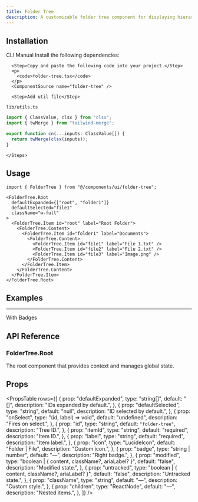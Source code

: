 ```yaml
---
title: Folder Tree
description: A customizable folder tree component for displaying hierarchical data with expandable nodes.
---
```


<ComponentPreview
  name="foldertree-demo"
  className="p-4"
  description="A folder tree component with expandable nodes and file icons."
/>

## Installation

<Tabs defaultValue="cli" className="w-full">
  <TabsList>
    <TabsTrigger value="cli">CLI</TabsTrigger>
    <TabsTrigger value="manual">Manual</TabsTrigger>
  </TabsList>
  <TabsContent value="cli">
    <PkgOptions name="folder-tree" />
  </TabsContent>
  <TabsContent value="manual">
    <Steps>
      <Step>Install the following dependencies:</Step>
      <DepsOptions name="framer-motion" />

      <Step>Copy and paste the following code into your project.</Step>
      <p>
        <code>folder-tree.tsx</code>
      </p>
      <ComponentSource name="folder-tree" />

      <Step>Add util file</Step>
<p>
  <code>lib/utils.ts</code>
</p>

```jsx
import { ClassValue, clsx } from "clsx";
import { twMerge } from "tailwind-merge";

export function cn(...inputs: ClassValue[]) {
  return twMerge(clsx(inputs));
}
```

    </Steps>

  </TabsContent>
</Tabs>

## Usage

```tsx
import { FolderTree } from "@/components/ui/folder-tree";
```

```tsx
<FolderTree.Root
  defaultExpanded={["root", "folder1"]}
  defaultSelected="file1"
  className="w-full"
>
  <FolderTree.Item id="root" label="Root Folder">
    <FolderTree.Content>
      <FolderTree.Item id="folder1" label="Documents">
        <FolderTree.Content>
          <FolderTree.Item id="file1" label="File 1.txt" />
          <FolderTree.Item id="file2" label="File 2.txt" />
          <FolderTree.Item id="file3" label="Image.png" />
        </FolderTree.Content>
      </FolderTree.Item>
    </FolderTree.Content>
  </FolderTree.Item>
</FolderTree.Root>
```

## Examples

---

<Step>With Badges</Step>

<ComponentPreview
  name="foldertree-badge"
  className=""
  description="A folder tree component with badges."
/>

## API Reference

### FolderTree.Root

The root component that provides context and manages global state.

## Props

<PropsTable
  rows={[
    {
      prop: "defaultExpanded",
      type: "string[]",
      default: "[]",
      description: "IDs expanded by default.",
    },
    {
      prop: "defaultSelected",
      type: "string",
      default: "null",
      description: "ID selected by default.",
    },
    {
      prop: "onSelect",
      type: "(id, label) => void",
      default: "undefined",
      description: "Fires on select.",
    },
    {
      prop: "id",
      type: "string",
      default: `"folder-tree"`,
      description: "Tree ID.",
    },
    {
      prop: "itemId",
      type: "string",
      default: "required",
      description: "Item ID.",
    },
    {
      prop: "label",
      type: "string",
      default: "required",
      description: "Item label.",
    },
    {
      prop: "icon",
      type: "LucideIcon",
      default: "Folder | File",
      description: "Custom icon.",
    },
    {
      prop: "badge",
      type: "string | number",
      default: "—",
      description: "Right badge.",
    },
    {
      prop: "modified",
      type: "boolean | { content, className?, ariaLabel? }",
      default: "false",
      description: "Modified state.",
    },
    {
      prop: "untracked",
      type: "boolean | { content, className?, ariaLabel? }",
      default: "false",
      description: "Untracked state.",
    },
    {
      prop: "className",
      type: "string",
      default: "—",
      description: "Custom style.",
    },
    {
      prop: "children",
      type: "ReactNode",
      default: "—",
      description: "Nested items.",
    },
  ]}
/>

